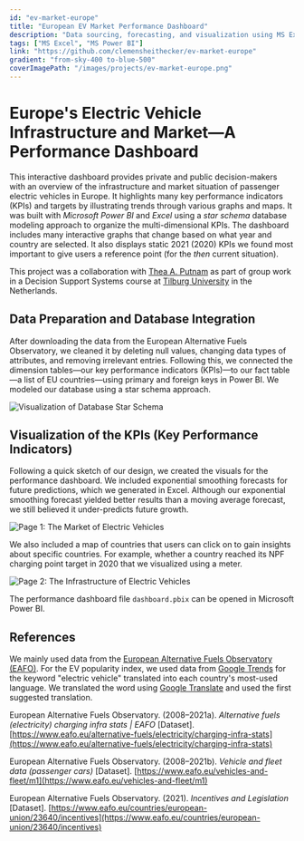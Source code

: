 ```yaml
---
id: "ev-market-europe"
title: "European EV Market Performance Dashboard"
description: "Data sourcing, forecasting, and visualization using MS Excel and Power BI."
tags: ["MS Excel", "MS Power BI"]
link: "https://github.com/clemensheithecker/ev-market-europe"
gradient: "from-sky-400 to-blue-500"
coverImagePath: "/images/projects/ev-market-europe.png"
---
```


<ProjectInfo
  description={description}
  tags={tags}
  link={link}
  gradient={gradient}
/>

# Europe's Electric Vehicle Infrastructure and Market—A Performance Dashboard

This interactive dashboard provides private and public decision-makers with an overview of the infrastructure and market situation of passenger electric vehicles in Europe. It highlights many key performance indicators (KPIs) and targets by illustrating trends through various graphs and maps. It was built with _Microsoft Power BI_ and _Excel_ using a _star schema_ database modeling approach to organize the multi-dimensional KPIs. The dashboard includes many interactive graphs that change based on what year and country are selected. It also displays static 2021 (2020) KPIs we found most important to give users a reference point (for the _then_ current situation).

This project was a collaboration with [Thea A. Putnam](https://github.com/theaputnam) as part of group work in a Decision Support Systems course at [Tilburg University](https://www.tilburguniversity.edu) in the Netherlands.

## Data Preparation and Database Integration

After downloading the data from the European Alternative Fuels Observatory, we cleaned it by deleting null values, changing data types of attributes, and removing irrelevant entries. Following this, we connected the dimension tables—our key performance indicators (KPIs)—to our fact table—a list of EU countries—using primary and foreign keys in Power BI. We modeled our database using a star schema approach.

![Visualization of Database Star Schema](/images/projects/ev-market-europe/database-visualization.jpg)

## Visualization of the KPIs (Key Performance Indicators)

Following a quick sketch of our design, we created the visuals for the performance dashboard. We included exponential smoothing forecasts for future predictions, which we generated in Excel. Although our exponential smoothing forecast yielded better results than a moving average forecast, we still believed it under-predicts future growth.

![Page 1: The Market of Electric Vehicles](/images/projects/ev-market-europe/page-1-ev-market.jpg)

We also included a map of countries that users can click on to gain insights about specific countries. For example, whether a country reached its NPF charging point target in 2020 that we visualized using a meter.

![Page 2: The Infrastructure of Electric Vehicles](/images/projects/ev-market-europe/page-2-infrastructure.jpg)

The performance dashboard file `dashboard.pbix` can be opened in Microsoft Power BI.

## References

We mainly used data from the [European Alternative Fuels Observatory (EAFO)](https://eafo.eu). For the EV popularity index, we used data from [Google Trends](https://trends.google.com) for the keyword "electric vehicle" translated into each country's most-used language. We translated the word using [Google Translate](https://translate.google.com/) and used the first suggested translation.

European Alternative Fuels Observatory. (2008–2021a). _Alternative fuels (electricity) charging infra stats | EAFO_ [Dataset]. [https://www.eafo.eu/alternative-fuels/electricity/charging-infra-stats](https://www.eafo.eu/alternative-fuels/electricity/charging-infra-stats)

European Alternative Fuels Observatory. (2008–2021b). _Vehicle and fleet data (passenger cars)_ [Dataset]. [https://www.eafo.eu/vehicles-and-fleet/m1](https://www.eafo.eu/vehicles-and-fleet/m1)

European Alternative Fuels Observatory. (2021). _Incentives and Legislation_ [Dataset]. [https://www.eafo.eu/countries/european-union/23640/incentives](https://www.eafo.eu/countries/european-union/23640/incentives)
